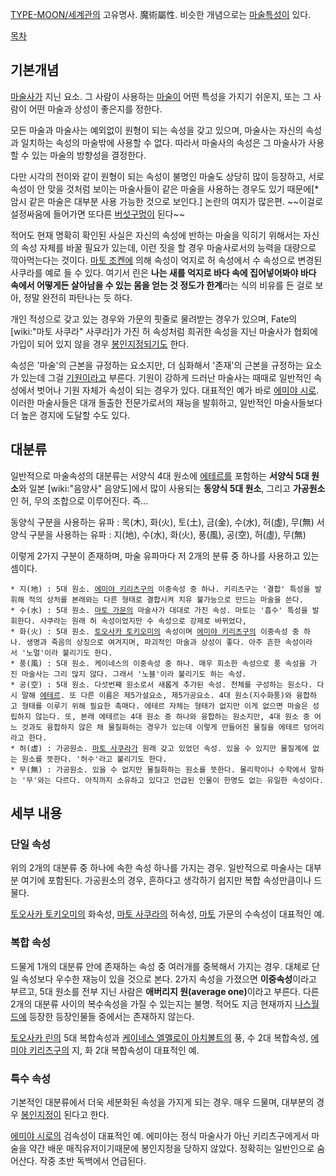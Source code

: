 [[TYPE-MOON/세계관]]의 고유명사. 魔術屬性. 비슷한 개념으로는 [[마술특성]]이 있다.

[[목차]]
== 기본개념 ==
[[마술사]]가 지닌 요소. 그 사람이 사용하는 [[마술]]이 어떤 특성을 가지기 쉬운지, 또는 그 사람이 어떤 마술과 상성이 좋은지를 정한다.

모든 마술과 마술사는 예외없이 원형이 되는 속성을 갖고 있으며, 마술사는 자신의 속성과 일치하는 속성의 마술밖에 사용할 수 없다. 따라서 마술사의 속성은 그 마술사가 사용할 수 있는 마술의 방향성을 결정한다.

다만 시각의 전이와 같이 원형이 되는 속성이 불명인 마술도 상당히 많이 등장하고, 서로 속성이 안 맞을 것처럼 보이는 마술사들이 같은 마술을 사용하는 경우도 있기 때문에[* 암시 같은 마술은 대부분 사용 가능한 것으로 보인다.] 논란의 여지가 많은편. ~~이걸로 설정싸움에 들어가면 또다른 [[버섯구멍]]이 된다~~

적어도 현재 명확히 확인된 사실은 자신의 속성에 반하는 마술을 익히기 위해서는 자신의 속성 자체를 바꿀 필요가 있는데, 이런 짓을 할 경우 마술사로서의 능력을 대량으로 깍아먹는다는 것이다. [[마토 조켄]]에 의해 속성이 억지로 허 속성에서 수 속성으로 변경된 사쿠라를 예로 들 수 있다. 여기서 린은 '''나는 새를 억지로 바다 속에 집어넣어봐야 바다 속에서 어떻게든 살아남을 수 있는 몸을 얻는 것 정도가 한계'''라는 식의 비유를 든 걸로 보아, 정말 완전히 파탄나는 듯 하다.

개인 적성으로 갖고 있는 경우와 가문의 핏줄로 물려받는 경우가 있으며, Fate의 [wiki:"마토 사쿠라" 사쿠라]가 가진 허 속성처럼 희귀한 속성을 지닌 마술사가 협회에 가입이 되어 있지 않을 경우 [[봉인지정]]되기도 한다.

속성은 '마술'의 근본을 규정하는 요소지만, 더 심화해서 '존재'의 근본을 규정하는 요소가 있는데 그걸 [[기원]]이라고 부른다. 기원이 강하게 드러난 마술사는 때때로 일반적인 속성에서 벗어나 기원 자체가 속성이 되는 경우가 있다. 대표적인 예가 바로 [[에미야 시로]]. 이러한 마술사들은 대개 돌출한 전문가로서의 재능을 발휘하고, 일반적인 마술사들보다 더 높은 경지에 도달할 수도 있다.

== 대분류 ==
일반적으로 마술속성의 대분류는 서양식 4대 원소에 [[에테르]]를 포함하는 '''서양식 5대 원소'''와 일본 [wiki:"음양사" 음양도]에서 많이 사용되는 '''동양식 5대 원소''', 그리고 '''가공원소'''인 허, 무의 조합으로 이루어진다. 즉...

동양식 구분을 사용하는 유파 : 목(木), 화(火), 토(土), 금(金), 수(水), 허(虛), 무(無)
서양식 구분을 사용하는 유파 : 지(地), 수(水), 화(火), 풍(風), 공(空), 허(虛), 무(無)

이렇게 2가지 구분이 존재하며, 마술 유파마다 저 2개의 분류 중 하나를 사용하고 있는 셈이다.

 * 지(地) : 5대 원소. [[에미야 키리츠구]]의 이중속성 중 하나. 키리츠구는 '결합' 특성을 발휘해 적의 상처를 본래와는 다른 형태로 결합시켜 치유 불가능으로 만드는 마술을 쓴다.
 * 수(水) : 5대 원소. [[마토 가문]]의 마술사가 대대로 가진 속성. 마토는 '흡수' 특성을 발휘한다. 사쿠라는 원래 허 속성이었지만 수 속성으로 강제로 바뀌었다,
 * 화(火) : 5대 원소. [[토오사카 토키오미]]의 속성이며 [[에미야 키리츠구]]의 이중속성 중 하나. 생명과 죽음의 상징으로 여겨지며, 파괴적인 마술과 상성이 좋다. 아주 흔한 속성이라서 '노멀'이라 불리기도 한다.
 * 풍(風) : 5대 원소. 케이네스의 이중속성 중 하나. 매우 희소한 속성으로 풍 속성을 가진 마술사는 그리 많지 않다. 그래서 '노블'이라 불리기도 하는 속성.
 * 공(空) : 5대 원소. 다섯번째 원소로서 새롭게 추가된 속성. 천체를 구성하는 원소다. 다시 말해 [[에테르]]. 또 다른 이름은 제5가설요소, 제5가공요소. 4대 원소(지수화풍)와 융합하고 형태를 이루기 위해 필요한 촉매다. 에테르 자체는 형태가 없지만 이게 없으면 마술은 성립하지 않는다. 또, 본래 에테르는 4대 원소 중 하나와 융합하는 원소지만, 4대 원소 중 어느 것과도 융합하지 않은 채 물질화하는 경우가 있는데 이렇게 만들어진 물질을 에테르 덩어리라고 한다.
 * 허(虛) : 가공원소. [[마토 사쿠라]]가 원래 갖고 있었던 속성. 있을 수 있지만 물질계에 없는 원소를 뜻한다. '허수'라고 불리기도 한다.
 * 무(無) : 가공원소. 있을 수 없지만 물질화하는 원소를 뜻한다. 물리학이나 수학에서 말하는 '무'와는 다르다. 아직까지 소유하고 있다고 언급된 인물이 한명도 없는 유일한 속성이다.

== 세부 내용 ==
=== 단일 속성 ===
위의 2개의 대분류 중 하나에 속한 속성 하나를 가지는 경우. 일반적으로 마술사는 대부분 여기에 포함된다. 가공원소의 경우, 흔하다고 생각하기 쉽지만 복합 속성만큼이나 드물다.

[[토오사카 토키오미]]의 화속성, [[마토 사쿠라]]의 허속성, [[마토]] 가문의 수속성이 대표적인 예.

=== 복합 속성 ===
드물게 1개의 대분류 안에 존재하는 속성 중 여러개를 중복해서 가지는 경우. 대체로 단일 속성보다 우수한 재능이 있을 것으로 본다. 2가지 속성을 가졌으면 '''이중속성'''이라고 부르고, 5대 원소를 전부 지닌 사람은 '''애버리지 원(average one)'''이라고 부른다. 다른 2개의 대분류 사이의 복수속성을 가질 수 있는지는 불명. 적어도 지금 현재까지 [[나스월드]]에 등장한 등장인물들 중에서는 존재하지 않는다.

[[토오사카 린]]의 5대 복합속성과 [[케이네스 엘멜로이 아치볼트]]의 풍, 수 2대 복합속성, [[에미야 키리츠구]]의 지, 화 2대 복합속성이 대표적인 예.

=== 특수 속성 ===
기본적인 대분류에서 더욱 세분화된 속성을 가지게 되는 경우. 매우 드물며, 대부분의 경우 [[봉인지정]]이 된다고 한다.

[[에미야 시로]]의 검속성이 대표적인 예. 에미야는 정식 마술사가 아닌 키리츠구에게서 마술을 약간 배운 매직유저이기때문에 봉인지정을 당하지 않았다. 정확히는 일반인으로 숨어산다. 작중 초반 독백에서 언급된다.
